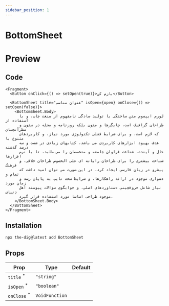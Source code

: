 ```yaml
---
sidebar_position: 1
---
```


# BottomSheet

# Preview


<BottomSheetPreview />

## Code

```tsx
<Fragment>
  <Button onClick={() => setOpen(true)}>بازم کن</Button>

  <BottomSheet title="عنوان مناسب" isOpen={open} onClose={() => setOpen(false)}>
    <BottomSheet.Body>
      لورم ایپسوم متن ساختگی با تولید سادگی نامفهوم از صنعت چاپ، و با استفاده از
      طراحان گرافیک است، چاپگرها و متون بلکه روزنامه و مجله در ستون و سطرآنچنان
      که لازم است، و برای شرایط فعلی تکنولوژی مورد نیاز، و کاربردهای متنوع با
      هدف بهبود ابزارهای کاربردی می باشد، کتابهای زیادی در شصت و سه درصد گذشته
      حال و آینده، شناخت فراوان جامعه و متخصصان را می طلبد، تا با نرم افزارها
      شناخت بیشتری را برای طراحان رایانه ای علی الخصوص طراحان خلاقی، و فرهنگ
      پیشرو در زبان فارسی ایجاد کرد، در این صورت می توان امید داشت که تمام و
      دشواری موجود در ارائه راهکارها، و شرایط سخت تایپ به پایان رسد و زمان مورد
      نیاز شامل حروفچینی دستاوردهای اصلی، و جوابگوی سوالات پیوسته اهل دنیای
      موجود طراحی اساسا مورد استفاده قرار گیرد.
    </BottomSheet.Body>
  </BottomSheet>
</Fragment>
```

## Installation

```bash
npx the-dig@latest add BottomSheet
```

## Props

| Prop                                                           | Type           | Default |
| -------------------------------------------------------------- | -------------- | ------- |
| `title` <sup className="text-red-600 text-caption2">\*</sup>   | `"string"`     |         |
| `isOpen` <sup className="text-red-600 text-caption2">\*</sup>  | `"boolean"`    |         |
| `onClose` <sup className="text-red-600 text-caption2">\*</sup> | `VoidFunction` |         |
